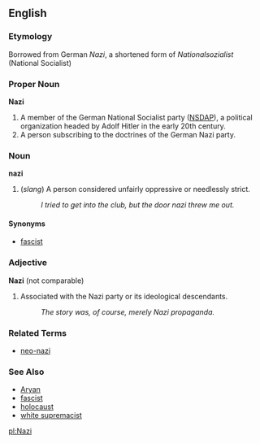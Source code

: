 ==English==

===Etymology===
Borrowed from German ''Nazi'', a shortened form of ''Nationalsozialist'' (National Socialist)

===Proper Noun===
'''Nazi'''

# A member of the German National Socialist party ([[NSDAP]]), a political organization headed by Adolf Hitler in the early 20th century.
# A person subscribing to the doctrines of the German Nazi party.

===Noun===
'''nazi'''

# (''slang'') A person considered unfairly oppressive or needlessly strict.
#: ''I tried to get into the club, but the door nazi threw me out.''

====Synonyms====
*[[fascist]]

===Adjective===
'''Nazi''' (not comparable)

# Associated with the Nazi party or its ideological descendants.
#: ''The story was, of course, merely Nazi propaganda.''

===Related Terms===
*[[neo-nazi]]

===See Also===
*[[Aryan]]
*[[fascist]]
*[[holocaust]]
*[[white supremacist]]

[[pl:Nazi]]